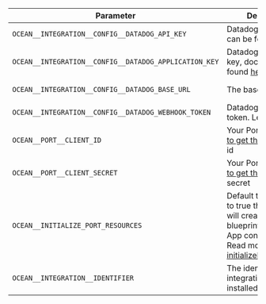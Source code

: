 | Parameter                                          | Description                                                                                                                                                                                                                                                                              | Example                       | Required |
| -------------------------------------------------- | ---------------------------------------------------------------------------------------------------------------------------------------------------------------------------------------------------------------------------------------------------------------------------------------- | ----------------------------- | -------- |
| `OCEAN__INTEGRATION__CONFIG__DATADOG_API_KEY`        | Datadog API key, docs can be found [here](https://docs.datadoghq.com/account_management/api-app-keys/#add-an-api-key-or-client-token)                                                                        |                    | ✅       |
| `OCEAN__INTEGRATION__CONFIG__DATADOG_APPLICATION_KEY` |Datadog application key, docs can be found [here](https://docs.datadoghq.com/account_management/api-app-keys/#add-application-keys)                                                           |          | ✅       |
| `OCEAN__INTEGRATION__CONFIG__DATADOG_BASE_URL` | The base API url  | https://api.datadoghq.com     / https://api.datadoghq.eu                                                                               | ✅       |
| `OCEAN__INTEGRATION__CONFIG__DATADOG_WEBHOOK_TOKEN` | Datadog webhook token. Learn [more](https://docs.datadoghq.com/integrations/webhooks/#setup)   |                                                                                    | ❌       |
| `OCEAN__PORT__CLIENT_ID`                           | Your Port client ([How to get the credentials](https://docs.getport.io/build-your-software-catalog/custom-integration/api/#find-your-port-credentials)) id                                                                                                                             |                               | ✅       |
| `OCEAN__PORT__CLIENT_SECRET`                       | Your Port client ([How to get the credentials](https://docs.getport.io/build-your-software-catalog/custom-integration/api/#find-your-port-credentials)) secret                                                                                                                         |                               | ✅       |
| `OCEAN__INITIALIZE_PORT_RESOURCES`                 | Default true, When set to true the integration will create default blueprints and the port App config Mapping. Read more about [initializePortResources](https://ocean.getport.io/develop-an-integration/integration-configuration/#initializeportresources---initialize-port-resources) |                               | ❌       |
| `OCEAN__INTEGRATION__IDENTIFIER`                   | The identifier of the integration that will be installed                                                                                                                                                                                                                                 |                               | ❌       |
